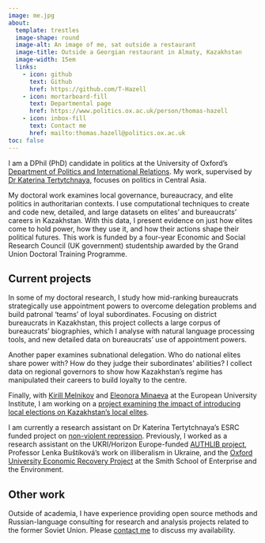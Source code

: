 ```yaml
---
image: me.jpg
about:
  template: trestles
  image-shape: round
  image-alt: An image of me, sat outside a restaurant
  image-title: Outside a Georgian restaurant in Almaty, Kazakhstan
  image-width: 15em
  links:
    - icon: github
      text: Github
      href: https://github.com/T-Hazell
    - icon: mortarboard-fill
      text: Departmental page
      href: https://www.politics.ox.ac.uk/person/thomas-hazell
    - icon: inbox-fill
      text: Contact me
      href: mailto:thomas.hazell@politics.ox.ac.uk
toc: false
---
```


I am a DPhil (PhD) candidate in politics at the University of Oxford's [Department of Politics and International Relations](https://www.politics.ox.ac.uk/). My work, supervised by [Dr Katerina Tertytchnaya](https://katerinatertytchnaya.com/), focuses on politics in Central Asia.

My doctoral work examines local governance, bureaucracy, and elite politics in authoritarian contexts. I use computational techniques to create and code new, detailed, and large datasets on elites' and bureaucrats' careers in Kazakhstan. With this data, I present evidence on just how elites come to hold power, how they use it, and how their actions shape their political futures. This work is funded by a four-year Economic and Social Research Council (UK government) studentship awarded by the Grand Union Doctoral Training Programme.

## Current projects

In some of my doctoral research, I study how mid-ranking bureaucrats strategically use appointment powers to overcome delegation problems and build patronal ‘teams’ of loyal subordinates. Focusing on district bureaucrats in Kazakhstan, this project collects a large corpus of bureaucrats' biographies, which I analyse with natural language processing tools, and new detailed data on bureaucrats' use of appointment powers.

Another paper examines subnational delegation. Who do national elites share power with? How do they judge their subordinates’ abilities? I collect data on regional governors to show how Kazakhstan's regime has manipulated their careers to build loyalty to the centre.

Finally, with [Kirill Melnikov](https://www.eui.eu/people?id=kirill-melnikov) and [Eleonora Minaeva](https://eleonora-minaeva.github.io/) at the European University Institute, I am working on a [project examining the impact of introducing local elections on Kazakhstan's local elites](https://www.eui.eu/research-hub?id=local-elections-and-elite-management-in-authoritarian-regime-evidence-from-kazakhstan).

I am currently a research assistant on Dr Katerina Tertytchnaya's ESRC funded project on [non-violent repression](https://www.nonviolent-repression.co.uk/). Previously, I worked as a research assistant on the UKRI/Horizon Europe-funded [AUTHLIB project](https://www.authlib.eu/), Professor Lenka Buštíková's work on illiberalism in Ukraine, and the [Oxford University Economic Recovery Project](https://recovery.smithschool.ox.ac.uk/tracking/) at the Smith School of Enterprise and the Environment.

## Other work

Outside of academia, I have experience providing open source methods and Russian-language consulting for research and analysis projects related to the former Soviet Union. Please [contact me](mailto:thomas.hazell@politics.ox.ac.uk) to discuss my availability.
